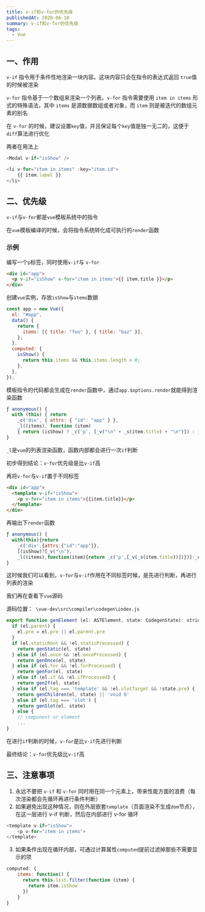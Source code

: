 ```yaml
---
title: v-if和v-for的优先级
publishedAt: 2020-06-10
summary: v-if和v-for的优先级
tags:
  - Vue
---
```


## 一、作用

`v-if` 指令用于条件性地渲染一块内容。这块内容只会在指令的表达式返回 `true`值的时候被渲染

`v-for` 指令基于一个数组来渲染一个列表。`v-for` 指令需要使用 `item in items` 形式的特殊语法，其中 `items` 是源数据数组或者对象，而 `item` 则是被迭代的数组元素的别名

在 `v-for` 的时候，建议设置`key`值，并且保证每个`key`值是独一无二的，这便于`diff`算法进行优化

两者在用法上

```js
<Modal v-if="isShow" />

<li v-for="item in items" :key="item.id">
    {{ item.label }}
</li>
```

## 二、优先级

`v-if`与`v-for`都是`vue`模板系统中的指令

在`vue`模板编译的时候，会将指令系统转化成可执行的`render`函数

### 示例

编写一个`p`标签，同时使用`v-if`与 `v-for`

```html
<div id="app">
  <p v-if="isShow" v-for="item in items">{{ item.title }}</p>
</div>
```

创建`vue`实例，存放`isShow`与`items`数据

```js
const app = new Vue({
  el: "#app",
  data() {
    return {
      items: [{ title: "foo" }, { title: "baz" }],
    };
  },
  computed: {
    isShow() {
      return this.items && this.items.length > 0;
    },
  },
});
```

模板指令的代码都会生成在`render`函数中，通过`app.$options.render`就能得到渲染函数

```js
ƒ anonymous() {
  with (this) { return
    _c('div', { attrs: { "id": "app" } },
    _l((items), function (item)
    { return (isShow) ? _c('p', [_v("\n" + _s(item.title) + "\n")]) : _e() }), 0) }
}
```

`_l`是`vue`的列表渲染函数，函数内部都会进行一次`if`判断

初步得到结论：`v-for`优先级是比`v-if`高

再将`v-for`与`v-if`置于不同标签

```html
<div id="app">
  <template v-if="isShow">
    <p v-for="item in items">{{item.title}}</p>
  </template>
</div>
```

再输出下`render`函数

```js
ƒ anonymous() {
  with(this){return
    _c('div',{attrs:{"id":"app"}},
    [(isShow)?[_v("\n"),
    _l((items),function(item){return _c('p',[_v(_s(item.title))])})]:_e()],2)}
}
```

这时候我们可以看到，`v-for`与`v-if`作用在不同标签时候，是先进行判断，再进行列表的渲染

我们再在查看下`vue`源码

源码位置：` \vue-dev\src\compiler\codegen\index.js`

```js
export function genElement (el: ASTElement, state: CodegenState): string {
  if (el.parent) {
    el.pre = el.pre || el.parent.pre
  }
  if (el.staticRoot && !el.staticProcessed) {
    return genStatic(el, state)
  } else if (el.once && !el.onceProcessed) {
    return genOnce(el, state)
  } else if (el.for && !el.forProcessed) {
    return genFor(el, state)
  } else if (el.if && !el.ifProcessed) {
    return genIf(el, state)
  } else if (el.tag === 'template' && !el.slotTarget && !state.pre) {
    return genChildren(el, state) || 'void 0'
  } else if (el.tag === 'slot') {
    return genSlot(el, state)
  } else {
    // component or element
    ...
}
```

在进行`if`判断的时候，`v-for`是比`v-if`先进行判断

最终结论：`v-for`优先级比`v-if`高

## 三、注意事项

1. 永远不要把 `v-if` 和 `v-for` 同时用在同一个元素上，带来性能方面的浪费（每次渲染都会先循环再进行条件判断）
2. 如果避免出现这种情况，则在外层嵌套`template`（页面渲染不生成`dom`节点），在这一层进行 v-if 判断，然后在内部进行 v-for 循环

```js
<template v-if="isShow">
    <p v-for="item in items">
</template>
```

3. 如果条件出现在循环内部，可通过计算属性`computed`提前过滤掉那些不需要显示的项

```js
computed: {
    items: function() {
      return this.list.filter(function (item) {
        return item.isShow
      })
    }
}
```
